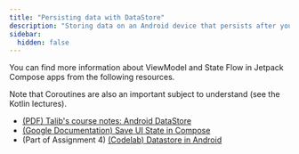 ```yaml
---
title: "Persisting data with DataStore"
description: "Storing data on an Android device that persists after your application is closed using Android DataStore"
sidebar:
  hidden: false
---
```


You can find more information about ViewModel and State Flow in Jetpack Compose apps from the following resources.

Note that Coroutines are also an important subject to understand (see the Kotlin lectures).

- [(PDF) Talib's course notes: Android DataStore](/5A6-F23/slides/23-Android-DataStore.pdf)
- [(Google Documentation) Save UI State in Compose](https://developer.android.com/jetpack/compose/state-saving)
- (Part of Assignment 4) [(Codelab) Datastore in Android](/5A6-F23/lectures/user-interfaces/06-data-persistence)
